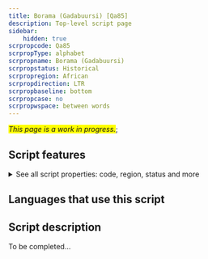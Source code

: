 ```yaml
---
title: Borama (Gadabuursi) [Qa85]
description: Top-level script page
sidebar:
    hidden: true
scrpropcode: Qa85
scrpropType: alphabet
scrpropname: Borama (Gadabuursi)
scrpropstatus: Historical
scrpropregion: African
scrpropdirection: LTR
scrpropbaseline: bottom
scrpropcase: no
scrpropwspace: between words
---
```


<span style='background-color:yellow'>_This page is a work in progress._</span>;


## Script features

<details>
<summary> See all script properties: code, region, status and more</summary>
<ScriptInfo />
</details>

## Languages that use this script

<WsList script='Qa85' wsMax='5' />

## Script description

To be completed...


